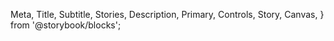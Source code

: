   Meta,
  Title,
  Subtitle,
  Stories,
  Description,
  Primary,
  Controls,
  Story,
  Canvas,
} from '@storybook/blocks';

<Meta title="BookRecordCard" of={BookRecordCardStories} />

<Title />

{/* Default implementation */}

## Overview

<Stories />

<br />

{/* ## Inputs */}
{/* <Description>The component accepts the following inputs (props):</Description> */}
{/* <Controls /> */}
